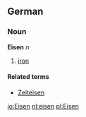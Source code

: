 ==German==
===Noun===
'''Eisen''' ''n''

# [[iron]]

====Related terms====
*[[Zeiteisen]]

[[io:Eisen]]
[[nl:eisen]]
[[pl:Eisen]]